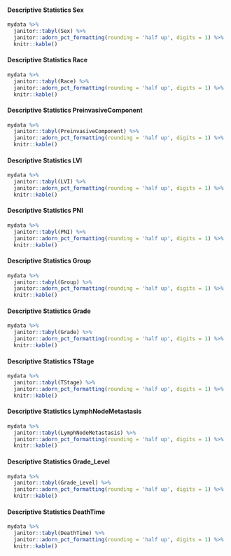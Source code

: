#### Descriptive Statistics Sex  

```r
mydata %>% 
  janitor::tabyl(Sex) %>%
  janitor::adorn_pct_formatting(rounding = 'half up', digits = 1) %>%
  knitr::kable()
```

\pagebreak

#### Descriptive Statistics Race  

```r
mydata %>% 
  janitor::tabyl(Race) %>%
  janitor::adorn_pct_formatting(rounding = 'half up', digits = 1) %>%
  knitr::kable()
```

\pagebreak

#### Descriptive Statistics PreinvasiveComponent  

```r
mydata %>% 
  janitor::tabyl(PreinvasiveComponent) %>%
  janitor::adorn_pct_formatting(rounding = 'half up', digits = 1) %>%
  knitr::kable()
```

\pagebreak

#### Descriptive Statistics LVI  

```r
mydata %>% 
  janitor::tabyl(LVI) %>%
  janitor::adorn_pct_formatting(rounding = 'half up', digits = 1) %>%
  knitr::kable()
```

\pagebreak

#### Descriptive Statistics PNI  

```r
mydata %>% 
  janitor::tabyl(PNI) %>%
  janitor::adorn_pct_formatting(rounding = 'half up', digits = 1) %>%
  knitr::kable()
```

\pagebreak

#### Descriptive Statistics Group  

```r
mydata %>% 
  janitor::tabyl(Group) %>%
  janitor::adorn_pct_formatting(rounding = 'half up', digits = 1) %>%
  knitr::kable()
```

\pagebreak

#### Descriptive Statistics Grade  

```r
mydata %>% 
  janitor::tabyl(Grade) %>%
  janitor::adorn_pct_formatting(rounding = 'half up', digits = 1) %>%
  knitr::kable()
```

\pagebreak

#### Descriptive Statistics TStage  

```r
mydata %>% 
  janitor::tabyl(TStage) %>%
  janitor::adorn_pct_formatting(rounding = 'half up', digits = 1) %>%
  knitr::kable()
```

\pagebreak

#### Descriptive Statistics LymphNodeMetastasis  

```r
mydata %>% 
  janitor::tabyl(LymphNodeMetastasis) %>%
  janitor::adorn_pct_formatting(rounding = 'half up', digits = 1) %>%
  knitr::kable()
```

\pagebreak

#### Descriptive Statistics Grade_Level  

```r
mydata %>% 
  janitor::tabyl(Grade_Level) %>%
  janitor::adorn_pct_formatting(rounding = 'half up', digits = 1) %>%
  knitr::kable()
```

\pagebreak

#### Descriptive Statistics DeathTime  

```r
mydata %>% 
  janitor::tabyl(DeathTime) %>%
  janitor::adorn_pct_formatting(rounding = 'half up', digits = 1) %>%
  knitr::kable()
```

\pagebreak

